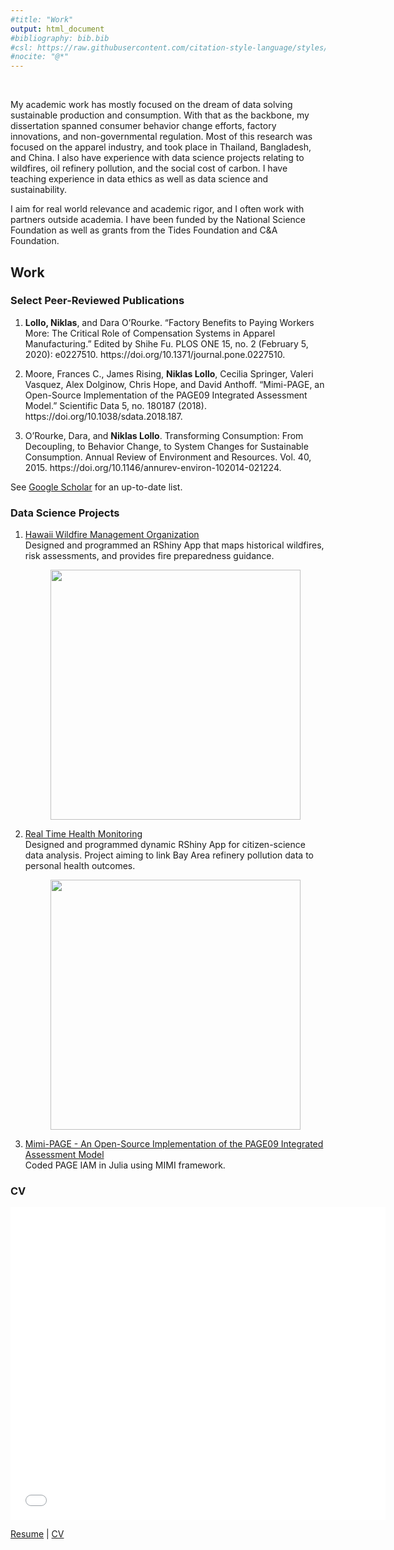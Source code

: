 ```yaml
---
#title: "Work"
output: html_document
#bibliography: bib.bib
#csl: https://raw.githubusercontent.com/citation-style-language/styles/master/apa.csl
#nocite: "@*"
---
```

<br>

My academic work has mostly focused on the dream of data solving sustainable production and consumption. With that as the backbone, my dissertation spanned consumer behavior change efforts, factory innovations, and non-governmental regulation. Most of this research was focused on the apparel industry, and took place in Thailand, Bangladesh, and China. I also have experience with data science projects relating to wildfires, oil refinery pollution, and the social cost of carbon. I have teaching experience in data ethics as well as data science and sustainability.

I aim for real world relevance and academic rigor, and I often work with partners outside academia. I have been funded by the National Science Foundation as well as grants from the Tides Foundation and C&A Foundation. 

## Work {.tabset}

### Select Peer-Reviewed Publications
1. **Lollo, Niklas**, and Dara O’Rourke. “Factory Benefits to Paying Workers More: The Critical Role of Compensation Systems in Apparel Manufacturing.” Edited by Shihe Fu. PLOS ONE 15, no. 2 (February 5, 2020): e0227510. https://doi.org/10.1371/journal.pone.0227510.

2. Moore, Frances C., James Rising, **Niklas Lollo**, Cecilia Springer, Valeri Vasquez, Alex Dolginow, Chris Hope, and David Anthoff. “Mimi-PAGE, an Open-Source Implementation of the PAGE09 Integrated Assessment Model.” Scientific Data 5, no. 180187 (2018). https://doi.org/10.1038/sdata.2018.187.

3. O’Rourke, Dara, and **Niklas Lollo**. Transforming Consumption: From Decoupling, to Behavior Change, to System Changes for Sustainable Consumption. Annual Review of Environment and Resources. Vol. 40, 2015. https://doi.org/10.1146/annurev-environ-102014-021224.

See [Google Scholar](https://scholar.google.com/citations?user=B3P77eAAAAAJ&hl=en) for an up-to-date list.

### Data Science Projects
 1. [Hawaii Wildfire Management Organization](https://bnhm-shiny.berkeley.edu/HWMO/)  
 Designed and programmed an RShiny App that maps historical wildfires, risk assessments, and
provides fire preparedness guidance.
  <div id="wrapper" style="width:100%; text-align:center">
  <img src="photos/hwmo.png" style="width:400px" />
 
 2. [Real Time Health Monitoring](https://www.fairtechcollective.org/experiments/)  
Designed and programmed dynamic RShiny App for citizen-science data analysis. Project aiming to link Bay Area refinery pollution data to personal health outcomes.
  <div id="wrapper" style="width:100%; text-align:center">
  <img src="photos/fairtech.png" style="width:400px" />
 
 3. [Mimi-PAGE - An Open-Source Implementation of the PAGE09 Integrated Assessment Model](https://github.com/anthofflab/mimi-page.jl.git)  
 Coded PAGE IAM in Julia using MIMI framework.

### CV
<embed src="LolloResume_summary.pdf" width="600" height="500"> </embed>
[Resume](LolloResume_summary.pdf) | [CV](AcademicCV_Lollo_2020.pdf)
 